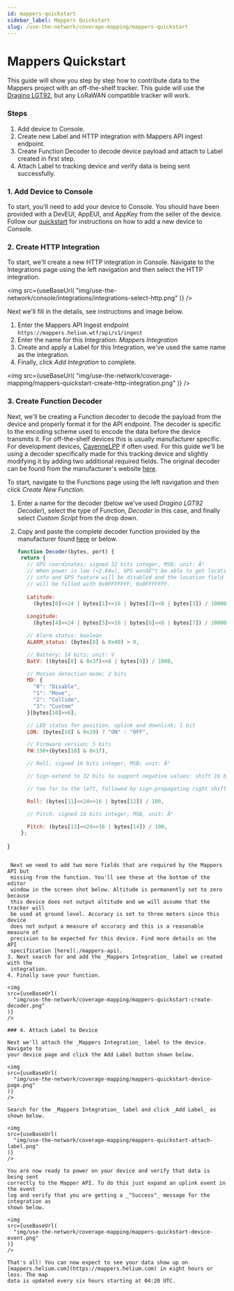 ```yaml
---
id: mappers-quickstart
sidebar_label: Mappers Quickstart
slug: /use-the-network/coverage-mapping/mappers-quickstart
---
```



# Mappers Quickstart

This guide will show you step by step how to contribute data to the Mappers
project with an off-the-shelf tracker. This guide will use the
[Dragino LGT92](https://www.dragino.com/products/lora/item/142-lgt-92.html), but
any LoRaWAN compatible tracker will work.

### Steps

1. Add device to Console.
2. Create new Label and HTTP integration with Mappers API ingest endpoint.
3. Create Function Decoder to decode device payload and attach to Label created
   in first step.
4. Attach Label to tracking device and verify data is being sent successfully.

### 1. Add Device to Console

To start, you'll need to add your device to Console. You should have been
provided with a DevEUI, AppEUI, and AppKey from the seller of the device.
Follow our [quickstart](/use-the-network/console/quickstart) for instructions on how to add a new device to
Console.

### 2. Create HTTP Integration

To start, we'll create a new HTTP integration in Console. Navigate to the
Integrations page using the left navigation and then select the HTTP
integration.

<img
  src={useBaseUrl(
    "img/use-the-network/console/integrations/integrations-select-http.png"
  )}
/>

Next we'll fill in the details, see instructions and image below.

1. Enter the Mappers API Ingest endpoint
   `https://mappers.helium.wtf/api/v1/ingest`
2. Enter the name for this Integration: _Mappers Integration_
3. Create and apply a Label for this Integration, we've used the same name as
   the integration.
4. Finally, click _Add Integration_ to complete.

<img
  src={useBaseUrl(
    "img/use-the-network/coverage-mapping/mappers-quickstart-create-http-integration.png"
  )}
/>

### 3. Create Function Decoder

Next, we'll be creating a Function decoder to decode the payload from the device
and properly format it for the API endpoint. The decoder is specific to the
encoding scheme used to encode the data before the device transmits it. For off-the-shelf 
devices this is usually manufacturer specific. For development devices,
[CayenneLPP](https://developers.mydevices.com/cayenne/docs/lora/#lora-cayenne-low-power-payload)
if often used. For this guide we'll be using a decoder specifically made for
this tracking device and slightly modifying it by adding two additional required
fields. The original decoder can be found from the manufacturer's website
[here](https://www.dragino.com/downloads/downloads/LGT_92/Decoder/LGT92-v1.5.0_decoder_20191129.txt).

To start, navigate to the Functions page using the left navigation and then
click _Create New Function_.

1. Enter a name for the decoder (below we've used _Dragino LGT92 Decoder_), select the 
   type of Function, _Decoder_ in this case, and finally select _Custom Script_
   from the drop down.
2. Copy and paste the complete decoder function provided by the manufacturer
   found
   [here](https://www.dragino.com/downloads/downloads/LGT_92/Decoder/LGT92-v1.5.0_decoder_20191129.txt) or below.

   ```javascript
   function Decoder(bytes, port) {
    return {
      // GPS coordinates; signed 32 bits integer, MSB; unit: Â°
      // When power is low (<2.84v), GPS wonâ€™t be able to get location
      // info and GPS feature will be disabled and the location field
      // will be filled with 0x0FFFFFFF, 0x0FFFFFFF. 
    
      Latitude: 
        (bytes[0]<<24 | bytes[1]<<16 | bytes[2]<<8 | bytes[3]) / 1000000,
      
      Longitude:
        (bytes[4]<<24 | bytes[5]<<16 | bytes[6]<<8 | bytes[7]) / 1000000,

      // Alarm status: boolean
      ALARM_status: (bytes[8] & 0x40) > 0,

      // Battery; 14 bits; unit: V
      BatV: ((bytes[8] & 0x3f)<<8 | bytes[9]) / 1000,

      // Motion detection mode; 2 bits
      MD: {
        "0": "Disable",
        "1": "Move",
        "2": "Collide",
        "3": "Custom"
      }[bytes[10]>>6],

      // LED status for position, uplink and downlink; 1 bit
      LON: (bytes[10] & 0x20) ? "ON" : "OFF",

      // Firmware version; 5 bits 
      FW:150+(bytes[10] & 0x1f),

      // Roll; signed 16 bits integer, MSB; unit: Â°

      // Sign-extend to 32 bits to support negative values: shift 16 bytes

      // too far to the left, followed by sign-propagating right shift

      Roll: (bytes[11]<<24>>16 | bytes[12]) / 100,

      // Pitch: signed 16 bits integer, MSB, unit: Â°

      Pitch: (bytes[13]<<24>>16 | bytes[14]) / 100,
    };
  }
  ```  
  
   Next we need to add two more fields that are required by the Mappers API but
   missing from the function. You'll see these at the bottom of the editor
   window in the screen shot below. Altitude is permanently set to zero because
   this device does not output altitude and we will assume that the tracker will
   be used at ground level. Accuracy is set to three meters since this device
   does not output a measure of accuracy and this is a reasonable measure of
   precision to be expected for this device. Find more details on the API
   specification [here](./mappers-api).
3. Next search for and add the _Mappers Integration_ label we created with the
   integration.
4. Finally save your function.

<img
  src={useBaseUrl(
    "img/use-the-network/coverage-mapping/mappers-quickstart-create-decoder.png"
  )}
/>

### 4. Attach Label to Device

Next we'll attach the _Mappers Integration_ label to the device. Navigate to
your device page and click the Add Label button shown below.

<img
  src={useBaseUrl(
    "img/use-the-network/coverage-mapping/mappers-quickstart-device-page.png"
  )}
/>

Search for the _Mappers Integration_ label and click _Add Label_ as shown below.

<img
  src={useBaseUrl(
    "img/use-the-network/coverage-mapping/mappers-quickstart-attach-label.png"
  )}
/>

You are now ready to power on your device and verify that data is being sent
correctly to the Mapper API. To do this just expand an uplink event in the event
log and verify that you are getting a _"Success"_ message for the integration as
shown below.

<img
  src={useBaseUrl(
    "img/use-the-network/coverage-mapping/mappers-quickstart-device-event.png"
  )}
/>

That's all! You can now expect to see your data show up on
[mappers.helium.com](https://mappers.helium.com) in eight hours or less. The map
data is updated every six hours starting at 04:20 UTC.
